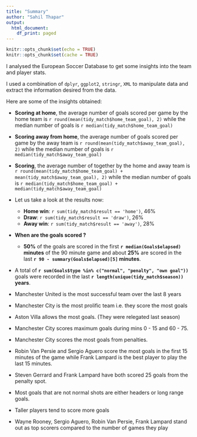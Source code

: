 ```yaml
---
title: "Summary"
author: "Sahil Thapar"
output:
  html_document:
    df_print: paged
---
```


```r
knitr::opts_chunk$set(echo = TRUE)
knitr::opts_chunk$set(cache = TRUE)
```
I analysed the European Soccer Database to get some insights into the team and player stats.

I used a combination of `dplyr`, `ggplot2`, `stringr`, `XML` to manipulate data and extract the information desired from the data.

Here are some of the insights obtained:

* __Scoring at home__, the average number of goals scored per game by the home team is `r round(mean(tidy_match$home_team_goal), 2)` while the median number of goals is `r median(tidy_match$home_team_goal)`

* __Scoring away from home__, the average number of goals scored per game by the away team is `r round(mean(tidy_match$away_team_goal), 2)` while the median number of goals is `r median(tidy_match$away_team_goal)`

* __Scoring__, the average number of together by the home and away team is `r round(mean(tidy_match$home_team_goal) + mean(tidy_match$away_team_goal), 2)` while the median number of goals is `r median(tidy_match$home_team_goal) + median(tidy_match$away_team_goal)`

* Let us take a look at the results now:
    + __Home win__: `r sum(tidy_match$result == 'home')`, 46%
    + __Draw__: `r sum(tidy_match$result == 'draw')`, 26%
    + __Away win__: `r sum(tidy_match$result == 'away')`, 28%
    
* __When are the goals scored ?__
    + __50%__ of the goals are scored in the first __`r median(Goals$elapsed)` minutes__ of the 90 minute game and about __25%__ are scored in the last __`r 90 - summary(Goals$elapsed)[5]` minutes__.

* A total of __`r sum(Goals$type %in% c("normal", "penalty", "own goal"))`__ goals were recorded in the last __`r length(unique(tidy_match$season))` years__.

* Manchester United is the most successful team over the last 8 years

* Manchester City is the most prolific team i.e. they score the most goals

* Aston Villa allows the most goals. (They were relegated last season)

* Manchester City scores maximum goals during mins 0 - 15 and 60 - 75.

* Manchester City scores the most goals from penalties.

* Robin Van Persie and Sergio Aguero score the most goals in the first 15 minutes of the game while Frank Lampard is the best player to play the last 15 minutes.

* Steven Gerrard and Frank Lampard have both scored 25 goals from the penalty spot.

* Most goals that are not normal shots are either headers or long range goals.

* Taller players tend to score more goals

* Wayne Rooney, Sergio Aguero, Robin Van Persie, Frank Lampard stand out as top scorers compared to the number of games they play
